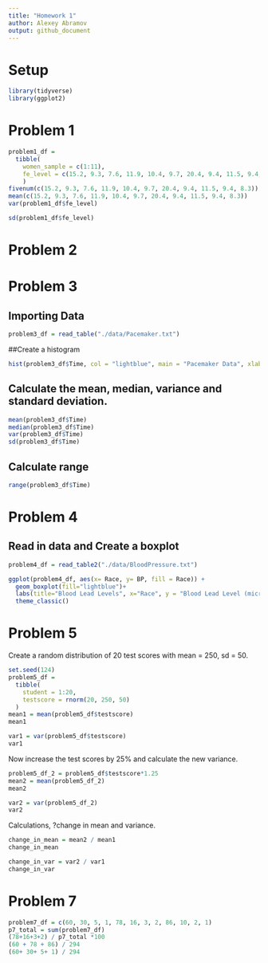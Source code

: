 ```yaml
---
title: "Homework 1"
author: Alexey Abramov
output: github_document
---
```


# Setup
```r
library(tidyverse)
library(ggplot2)
```

# Problem 1

```r
problem1_df = 
  tibble(
    women_sample = c(1:11),
    fe_level = c(15.2, 9.3, 7.6, 11.9, 10.4, 9.7, 20.4, 9.4, 11.5, 9.4, 8.3)
    )
fivenum(c(15.2, 9.3, 7.6, 11.9, 10.4, 9.7, 20.4, 9.4, 11.5, 9.4, 8.3))
mean(c(15.2, 9.3, 7.6, 11.9, 10.4, 9.7, 20.4, 9.4, 11.5, 9.4, 8.3))
var(problem1_df$fe_level)

sd(problem1_df$fe_level)

```

# Problem 2

# Problem 3

## Importing Data
```r
problem3_df = read_table("./data/Pacemaker.txt")
```

##Create a histogram
```r
hist(problem3_df$Time, col = "lightblue", main = "Pacemaker Data", xlab = "Time in Months")
```

## Calculate the mean, median, variance and standard deviation.

```r
mean(problem3_df$Time)
median(problem3_df$Time)
var(problem3_df$Time)
sd(problem3_df$Time)
```

## Calculate range
```r
range(problem3_df$Time)
```

# Problem 4

## Read in data and Create a boxplot
```r
problem4_df = read_table2("./data/BloodPressure.txt")

ggplot(problem4_df, aes(x= Race, y= BP, fill = Race)) + 
  geom_boxplot(fill="lightblue")+
  labs(title="Blood Lead Levels", x="Race", y = "Blood Lead Level (micrograms per deciliter)")+
  theme_classic()
```

# Problem 5

Create a random distribution of 20 test scores with mean = 250, sd = 50.  
```r
set.seed(124)
problem5_df = 
  tibble(
    student = 1:20,
    testscore = rnorm(20, 250, 50)
  )
mean1 = mean(problem5_df$testscore)
mean1

var1 = var(problem5_df$testscore)
var1
```

Now increase the test scores by 25% and calculate the new variance.

```r
problem5_df_2 = problem5_df$testscore*1.25
mean2 = mean(problem5_df_2)
mean2

var2 = var(problem5_df_2)
var2
```

Calculations, ?change in mean and variance.

```r
change_in_mean = mean2 / mean1
change_in_mean

change_in_var = var2 / var1
change_in_var
```

# Problem 7

```r
problem7_df = c(60, 30, 5, 1, 78, 16, 3, 2, 86, 10, 2, 1)
p7_total = sum(problem7_df)
(78+16+3+2) / p7_total *100
(60 + 78 + 86) / 294
(60+ 30+ 5+ 1) / 294
```

